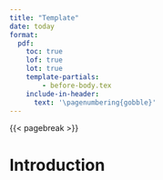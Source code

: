 ```yaml
---
title: "Template"
date: today
format:
  pdf: 
    toc: true
    lof: true
    lot: true
    template-partials:
        - before-body.tex
    include-in-header: 
      text: '\pagenumbering{gobble}'
---
```


{{< pagebreak >}}

\pagenumbering{arabic}

# Introduction

